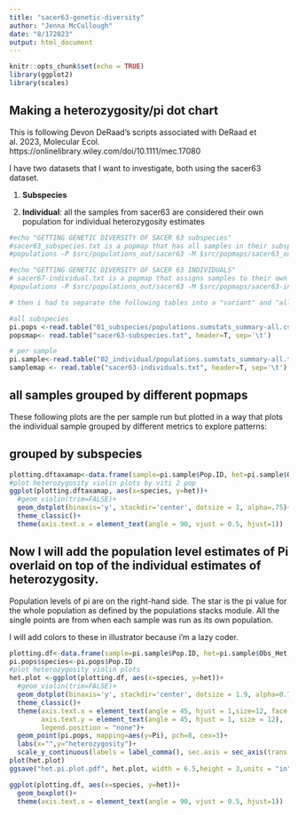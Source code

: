 ```yaml
---
title: "sacer63-genetic-diversity"
author: "Jenna McCullough"
date: "8/172023"
output: html_document
---
```


```r
knitr::opts_chunk$set(echo = TRUE)
library(ggplot2)
library(scales)
```

## Making a heterozygosity/pi dot chart 
This is following Devon DeRaad's scripts associated with DeRaad et al. 2023, Molecular Ecol. 
https://onlinelibrary.wiley.com/doi/10.1111/mec.17080


I have two datasets that I want to investigate, both using the sacer63 dataset.

1. **Subspecies**

2. **Individual**: all the samples from sacer63 are considered their own population for individual heterozygosity estimates 

```r

#echo "GETTING GENETIC DIVERSITY OF SACER 63 subspecies"
#sacer63_subspecies.txt is a popmap that has all samples in their subspecies group  to get taxon level pi estimates.
#populations -P $src/populations_out/sacer63 -M $src/popmaps/sacer63_subspecies.txt --fstats -O $src/populations_out/pop_sacer63-subspeciesLumped -t 4

#echo "GETTING GENETIC DIVERSITY OF SACER 63 INDIVIDUALS"
# sacer67-individual.txt is a popmap that assigns samples to their own population to assess per individual heterozygosity estimates
#populations -P $src/populations_out/sacer63 -M $src/popmaps/sacer63-individual.txt -O $src/populations_out/pop_sacer63-individual -t 4

# then i had to separate the following tables into a "variant" and "all" file from the original. I also had to remove the top header and the # from the header line

#all subspecies 
pi.pops <-read.table("01_subspecies/populations.sumstats_summary-all.csv", header=T, sep=',')
popsmap<- read.table("sacer63-subspecies.txt", header=T, sep='\t')

# per sample 
pi.sample<-read.table("02_individual/populations.sumstats_summary-all.tsv", header=T, sep='\t')
samplemap <- read.table("sacer63-individuals.txt", header=T, sep='\t')

```


## all samples grouped by different popmaps
These following plots are the per sample run but plotted in a way that plots the individual
sample grouped by different metrics to explore patterns:

## grouped by subspecies
```r
plotting.dftaxamap<-data.frame(sample=pi.sample$Pop.ID, het=pi.sample$Obs_Het, species=popsmap$pop)
#plot heterozygosity violin plots by viti 2 pop
ggplot(plotting.dftaxamap, aes(x=species, y=het))+ 
  #geom_violin(trim=FALSE)+
  geom_dotplot(binaxis='y', stackdir='center', dotsize = 1, alpha=.75)+
  theme_classic()+
  theme(axis.text.x = element_text(angle = 90, vjust = 0.5, hjust=1))

```


## Now I will add the population level estimates of Pi overlaid on top of the individual estimates of heterozygosity. 
Population levels of pi are on the right-hand side. The star is the pi value for the whole
population as defined by the populations stacks module. All the single points are
from when each sample was run as its own population. 

I will add colors to these in illustrator because i'm a lazy coder. 

```r

plotting.df<-data.frame(sample=pi.sample$Pop.ID, het=pi.sample$Obs_Het, species=popsmap$pop)
pi.pops$species<-pi.pops$Pop.ID
#plot heterozygosity violin plots
het.plot <-ggplot(plotting.df, aes(x=species, y=het))+ 
  #geom_violin(trim=FALSE)+
  geom_dotplot(binaxis='y', stackdir='center', dotsize = 1.9, alpha=0.75)+
  theme_classic()+
  theme(axis.text.x = element_text(angle = 45, hjust = 1,size=12, face = "italic", color="black"),
        axis.text.y = element_text(angle = 45, hjust = 1, size = 12),
        legend.position = "none")+
  geom_point(pi.pops, mapping=aes(y=Pi), pch=8, cex=3)+
  labs(x="",y="heterozygosity")+
  scale_y_continuous(labels = label_comma(), sec.axis = sec_axis(trans = (~.*1), labels = label_comma(),name="Pi"))
plot(het.plot)
ggsave("het.pi.plot.pdf", het.plot, width = 6.5,height = 3,units = "in")

ggplot(plotting.df, aes(x=species, y=het))+ 
  geom_boxplot()+
  theme(axis.text.x = element_text(angle = 90, vjust = 0.5, hjust=1))

  


```



